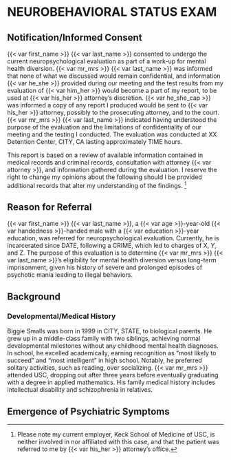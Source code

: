 # NEUROBEHAVIORAL STATUS EXAM {#nse}

## Notification/Informed Consent

{{< var first_name >}} {{< var last_name >}} consented to undergo the current neuropsychological evaluation as part of a work-up for mental health diversion. {{< var mr_mrs >}} {{< var last_name >}} was informed that none of what we discussed would remain confidential, and information {{< var he_she >}} provided during our meeting and the test results from my evaluation of {{< var him_her >}} would become a part of my report, to be used at {{< var his_her >}} attorney's discretion. {{< var he_she_cap >}} was informed a copy of any report I produced would be sent to {{< var his_her >}} attorney, possibly to the prosecuting attorney, and to the court. {{< var mr_mrs >}} {{< var last_name >}} indicated having understood the purpose of the evaluation and the limitations of confidentiality of our meeting and the testing I conducted. The evaluation was conducted at XX Detention Center, CITY, CA lasting approximately TIME hours.

This report is based on a review of available information contained in medical records and criminal records, consultation with attorney {{< var attorney >}}, and information gathered during the evaluation.
I reserve the right to change my opinions about the following should I be provided additional records that alter my understanding of the findings.
[^1]

[^1]: Please note my current employer, Keck School of Medicine of USC, is neither involved in nor affiliated with this case, and that the patient was referred to me by {{< var his_her >}} attorney's office.

## Reason for Referral

{{< var first_name >}} {{< var last_name >}}, a {{< var age >}}-year-old {{< var handedness >}}-handed male with a {{< var education >}}-year education, was referred for neuropsychological evaluation. Currently, he is incarcerated since DATE, following a CRIME, which led to charges of X, Y, and Z. The purpose of this evaluation is to determine {{< var mr_mrs >}} {{< var last_name >}}'s eligibility for mental health diversion versus long-term imprisonment, given his history of severe and prolonged episodes of psychotic mania leading to illegal behaviors.

## Background

### Developmental/Medical History

Biggie Smalls was born in 1999 in CITY, STATE, to biological parents. He grew up in a middle-class family with two siblings, achieving normal developmental milestones without any childhood mental health diagnoses. In school, he excelled academically, earning recognition as "most likely to succeed" and "most intelligent" in high school. Notably, he preferred solitary activities, such as reading, over socializing. {{< var mr_mrs >}} attended USC, dropping out after three years before eventually graduating with a degree in applied mathematics. His family medical history includes intellectual disability and schizophrenia in relatives. 

## Emergence of Psychiatric Symptoms
